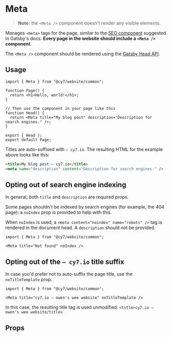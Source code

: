 
<Meta title="Website / Components / Meta" />

# Meta

> **Note:** the `<Meta />` component doesn't render any visible elements.

Manages `<meta>` tags for the page, similar to the [SEO component](https://www.gatsbyjs.org/docs/add-seo-component/) suggested in Gatsby's docs. **Every page in the website should include a `<Meta />` component**.

The `<Meta />` component should be rendered using the [Gatsby Head API](https://www.gatsbyjs.com/docs/reference/built-in-components/gatsby-head/).

## Usage

```tsx
import { Meta } from "@cy7/website/common";

function Page() {
  return <h1>Hello, world!</h1>;
}

// Then use the component in your page like this
function Head() {
  return <Meta title="My blog post" description="Description for search engines." />;
}

export { Head };
export default Page;
```

Titles are auto-suffixed with `— cy7.io`. The resulting HTML for the example above looks like this:

```html
<title>My blog post — cy7.io</title>
<meta name="description" content="Description for search engines." />
```

## Opting out of search engine indexing

In general, both `title` and `description` are required props.

Some pages shouldn't be indexed by search engines (for example, the 404 page): a `noIndex` prop is provided to help with this.

When `noIndex` is used, a `<meta content="noindex" name="robots" />` tag is rendered in the document head. A `description` should not be provided.

```tsx
import { Meta } from "@cy7/website/common";

<Meta title="Not found" noIndex />
```

## Opting out of the `— cy7.io` title suffix

In case you'd prefer not to auto-suffix the page title, use the `noTitleTemplate` prop.

```tsx
import { Meta } from "@cy7/website/common";

<Meta title="cy7.io — owen's wee website" noTitleTemplate />
```

In this case, the resulting title tag is used unmodified: `<title>cy7.io — owen's wee website/title>`

## Props

<ArgsTable of={Cy7Meta} />
